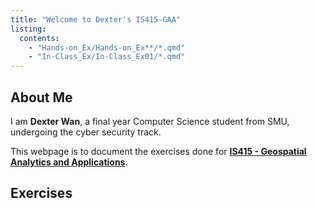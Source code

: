 ```yaml
---
title: "Welcome to Dexter's IS415-GAA"
listing: 
  contents:
    - "Hands-on_Ex/Hands-on_Ex**/*.qmd"
    - "In-Class_Ex/In-Class_Ex01/*.qmd"
---
```


## About Me

I am **Dexter Wan**, a final year Computer Science student from SMU, undergoing the cyber security track.

This webpage is to document the exercises done for [**IS415 - Geospatial Analytics and Applications**]{.underline}.

## Exercises
